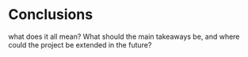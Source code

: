 # Conclusions
what does it all mean? What should the main takeaways be, and where could the project be extended in the future?